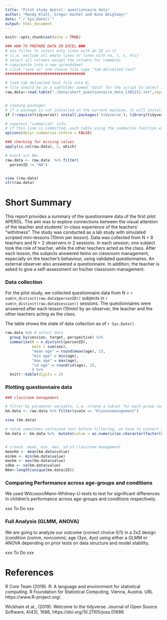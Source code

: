 ```yaml
---
title: "Pilot study Aperol: questionnaire data"
author: "Mandy Klatt, Gregor Kachel and Anne Deiglmayr"
date: "`r Sys.Date()`"
output: html_document
---
```


```r
knitr::opts_chunk$set(echo = TRUE)

### HOW TO PREPARE DATA IN EXCEL ###
# use filter to select only lines with an ID in it 
# (i.e. exclude all empty lines or lines with na, ?, x, etc)
# select all columns except the columns for comments
# copy/paste into a new spreadsheet
# click "save as" and choose file type "tab-delimited-text"
####################################

# load tab delimited text file into R; 
# file should be in a subfolder named "data" for the script to select it
raw.data<-read.table("./data/short_questionnaire_data_1301211.txt",sep="\t", header=T) 


# loading packages
# if a package is not installed on the current machine, it will install it
if (!require(tidyverse)) install.packages('tidyverse'); library(tidyverse)

# suppress "summarize" info. 
# if this line is committed, each table using the summarize function will be accompanied with a warning from the console
options(dplyr.summarise.inform = FALSE)

### checking for missing values
apply(is.na(raw.data), 2, which)

# knock out NAs
raw.data <- raw.data  %>% filter(
  personID != "NA")


view (raw.data)
str(raw.data)

```

# Short Summary
This report provides a summary of the questionnaire data of the first pilot APEROL. The aim was to explore connections between the visual attention of the teacher and students’ in-class experience of the teachers’ "withitness". The study was conducted as a lab study with simulated scripted mini-lessons (10min per lesson). Data was collected from N = 8 teachers and N = 2 observers in 2 sessions. In each session, one subject took the role of teacher, while the other teachers acted as the class. After each lesson, the subjects answered items on classroom management, especially on the teacher's behaviour, using validated questionnaires. An external observer also answered a questionnaire. In addition, the teacher is asked to give a self-assessment on his/her classroom management. 


### Data collection
For the pilot study, we collected questionnaire data from N = `r sum(n_distinct(raw.data$personID))` subjects in `r sum(n_distinct(raw.data$session))` sessions. The questionnaires were answered after each lesson (10min) by an observer, the teacher and the other teachers acting as the class. 


The table shows the state of data collection as of `r Sys.Date()`.

```r
raw.data %>% # select data
  group_by(session, target, perspective) %>%
  summarise(N = n_distinct(personID),
            male = sum(sex),
            "mean age" = round(mean(age), 2),
            "min age" = min(age),
            "max age" = max(age),
            "sd age" = round(sd(age), 2),
            ) %>% 
  knitr::kable(digits = 2)

```



### Plotting questionnaire data

```r

### classroom management

# filter by parameter variable, i.e. create a subset for each group (expert/novice/experimenter)
km.data <- raw.data %>% filter(scale == "Klassenmanagement")

view (km.data)

# value sometimes contained text before filtering, we have to convert the numbers to numeric
km.data <- km.data %>%  mutate(value = as.numeric(as.character(factor(value))))


# create  mean, min, max, sd of classroom management
meankm <- mean(km.data$value)
minkm <- min(km.data$value)
maxkm <- max(km.data$value)
sdkm <- sd(km.data$value)
Nkm<-length(unique(km.data$ID))
```




### Comparing Performance across age-groups and conditions
We used Wilcoxon/Mann-Whitney-U-tests to test for significant differences in children's performance across age-groups and conditions respectively. 

xxx To Do xxx

### Full Analysis (GLMM, ANOVA)
We are going to analyze our outcome (correct choice 0/1) in a 2x2 design (condition (comm, noncomm); age (3yo, 4yo) using either a GLMM or ANOVA depending on prior tests on data structure and model stability. 

xxx To Do xxx

# References

R Core Team (2019). R: A language and environment for statistical computing. R Foundation for Statistical Computing, Vienna, Austria. URL https://www.R-project.org/.

Wickham et al., (2019). Welcome to the tidyverse. Journal of Open Source Software, 4(43), 1686, https://doi.org/10.21105/joss.01686


